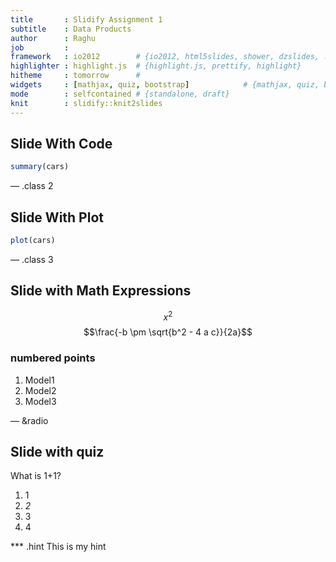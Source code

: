 ```yaml
---
title       : Slidify Assignment 1
subtitle    : Data Products
author      : Raghu
job         : 
framework   : io2012        # {io2012, html5slides, shower, dzslides, ...}
highlighter : highlight.js  # {highlight.js, prettify, highlight}
hitheme     : tomorrow      # 
widgets     : [mathjax, quiz, bootstrap]            # {mathjax, quiz, bootstrap}
mode        : selfcontained # {standalone, draft}
knit        : slidify::knit2slides
---
```


## Slide With Code

```r
summary(cars)
```

--- .class 2 

## Slide With Plot


```r
plot(cars)
```


--- .class 3 

## Slide with Math Expressions
$$x^2$$
$$\frac{-b \pm \sqrt{b^2 - 4 a c}}{2a}$$

### numbered points
1. Model1
2. Model2
3. Model3

--- &radio

## Slide with quiz

  What is 1+1?

1. 1
2. _2_
3. 3
4. 4

*** .hint 
This is my hint

